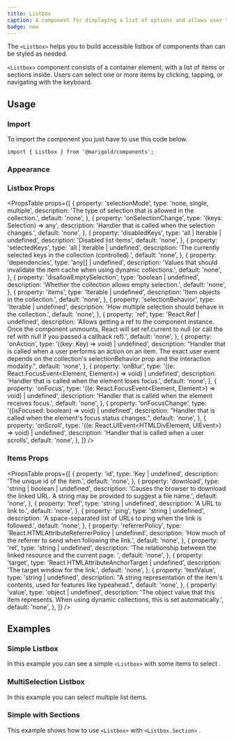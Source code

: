 ```yaml
---
title: Listbox
caption: A component for displaying a list of options and allows user to select one or more of them.
badge: new
---
```


The `<Listbox>` helps you to build accessible listbox of components than can be styled as needed.

`<Listbox>` component consists of a container element, with a list of items or sections inside. Users can select one or more items by clicking, tapping, or navigating with the keyboard.

## Usage

### Import

To import the component you just have to use this code below.

```tsx
import { Listbox } from '@marigold/components';
```

### Appearance

<AppearanceTable component={title} />

### Listbox Props

<PropsTable
  props={[
    {
      property: 'selectionMode',
      type: 'none, single, multiple',
      description: 'The type of selection that is allowed in the collection.',
      default: 'none',
    },
    {
      property: 'onSelectionChange',
      type: '(keys: Selection) => any',
      description: 'Handler that is called when the selection changes.',
      default: 'none',
    },
    {
      property: 'disabledKeys',
      type: 'all | Iterable<Key> | undefined',
      description: 'Disabled list items',
      default: 'none',
    },
    {
      property: 'selectedKeys',
      type: 'all | Iterable<Key> | undefined',
      description:
        'The currently selected keys in the collection (controlled).',
      default: 'none',
    },
    {
      property: 'dependencies',
      type: 'any[] | undefined',
      description:
        'Values that should invalidate the item cache when using dynamic collections.',
      default: 'none',
    },
    {
      property: 'disallowEmptySelection',
      type: 'boolean | undefined',
      description: 'Whether the collection allows empty selection.',
      default: 'none',
    },
    {
      property: 'items',
      type: 'Iterable<object> | undefined',
      description: 'Item objects in the collection.',
      default: 'none',
    },
    {
      property: 'selectionBehavior',
      type: 'Iterable<object> | undefined',
      description: 'How multiple selection should behave in the collection.',
      default: 'none',
    },
    {
      property: 'ref',
      type: 'React.Ref<HTMLUListElement> | undefined',
      description:
        'Allows getting a ref to the component instance. Once the component unmounts, React will set ref.current to null (or call the ref with null if you passed a callback ref).',
      default: 'none',
    },
    {
      property: 'onAction',
      type: '((key: Key) => void) | undefined',
      description:
        "Handler that is called when a user performs an action on an item. The exact user event depends on the collection's selectionBehavior prop and the interaction modality.",
      default: 'none',
    },
    {
      property: 'onBlur',
      type: '((e: React.FocusEvent<Element, Element>) => void) | undefined',
      description: 'Handler that is called when the element loses focus.',
      default: 'none',
    },
    {
      property: 'onFocus',
      type: '((e: React.FocusEvent<Element, Element>) => void) | undefined',
      description: 'Handler that is called when the element receives focus.',
      default: 'none',
    },
    {
      property: 'onFocusChange',
      type: '((isFocused: boolean) => void) | undefined',
      description:
        "Handler that is called when the element's focus status changes.",
      default: 'none',
    },
    {
      property: 'onScroll',
      type: '((e: React.UIEvent<HTMLDivElement, UIEvent>) => void) | undefined',
      description: 'Handler that is called when a user scrolls',
      default: 'none',
    },
  ]}
/>

### Items Props

<PropsTable
  props={[
    {
      property: 'id',
      type: 'Key | undefined',
      description: 'The unique id of the item.',
      default: 'none',
    },
    {
      property: 'download',
      type: 'string | boolean | undefined',
      description:
        'Causes the browser to download the linked URL. A string may be provided to suggest a file name.',
      default: 'none',
    },
    {
      property: 'href',
      type: 'string | undefined',
      description: 'A URL to link to.',
      default: 'none',
    },
    {
      property: 'ping',
      type: 'string | undefined',
      description:
        'A space-separated list of URLs to ping when the link is followed.',
      default: 'none',
    },
    {
      property: 'referrerPolicy',
      type: 'React.HTMLAttributeReferrerPolicy | undefined',
      description: 'How much of the referrer to send when following the link.',
      default: 'none',
    },
    {
      property: 'rel',
      type: 'string | undefined',
      description:
        'The relationship between the linked resource and the current page. ',
      default: 'none',
    },
    {
      property: 'target',
      type: 'React.HTMLAttributeAnchorTarget | undefined',
      description: 'The target window for the link.',
      default: 'none',
    },
    {
      property: 'textValue',
      type: 'string | undefined',
      description:
        "A string representation of the item's contents, used for features like typeahead.",
      default: 'none',
    },
    {
      property: 'value',
      type: 'object | undefined',
      description:
        'The object value that this item represents. When using dynamic collections, this is set automatically.',
      default: 'none',
    },
  ]}
/>

## Examples

### Simple Listbox

In this example you can see a simple `<Listbox>` with some items to select .

<ComponentDemo file="./listbox-basic.demo.tsx" />

### MultiSelection Listbox

In this example you can select multiple list items.

<ComponentDemo file="./listbox-multiselection.demo.tsx" />

### Simple with Sections

This example shows how to use `<Listbox>` with `<Listbox.Section>` .

<ComponentDemo file="./listbox-sections.demo.tsx" />
